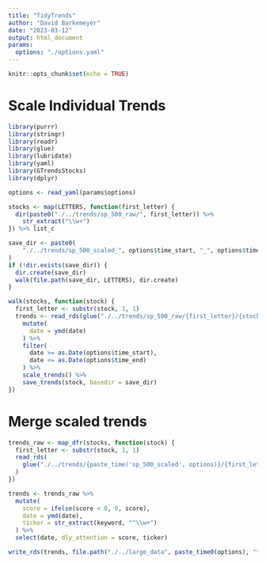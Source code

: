 ```yaml
---
title: "TidyTrends"
author: "David Barkemeyer"
date: "2023-03-12"
output: html_document
params:
  options: "./options.yaml"
---
```


```r
knitr::opts_chunk$set(echo = TRUE)
```

# Scale Individual Trends

```r
library(purrr)
library(stringr)
library(readr)
library(glue)
library(lubridate)
library(yaml)
library(GTrendsStocks)
library(dplyr)

options <- read_yaml(params$options)

stocks <- map(LETTERS, function(first_letter) {
  dir(paste0("./../trends/sp_500_raw/", first_letter)) %>%
    str_extract("\\w+")
}) %>% list_c

save_dir <- paste0(
    "./../trends/sp_500_scaled_", options$time_start, "_", options$time_end
)
if (!dir.exists(save_dir)) {
  dir.create(save_dir)
  walk(file.path(save_dir, LETTERS), dir.create)
}

walk(stocks, function(stock) {
  first_letter <- substr(stock, 1, 1)
  trends <- read_rds(glue("./../trends/sp_500_raw/{first_letter}/{stock}.rds")) %>%
    mutate(
      date = ymd(date)
    ) %>%
    filter(
      date >= as.Date(options$time_start), 
      date <= as.Date(options$time_end)
    ) %>%
    scale_trends() %>%
    save_trends(stock, basedir = save_dir)
})
```

# Merge scaled trends

```r
trends_raw <- map_dfr(stocks, function(stock) {
  first_letter <- substr(stock, 1, 1)
  read_rds(
    glue("./../trends/{paste_time('sp_500_scaled', options)}/{first_letter}/{stock}.rds")
  )
})

trends <- trends_raw %>%
  mutate(
    score = ifelse(score < 0, 0, score), 
    date = ymd(date),
    ticker = str_extract(keyword, "^\\w+")
  ) %>%
  select(date, dly_attention = score, ticker)

write_rds(trends, file.path("./../large_data", paste_time0(options), "trends.rds"))
```

